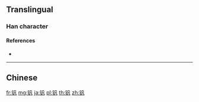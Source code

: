 {{character info/new}}
{{also|釩}}
==Translingual==

===Han character===
{{Han char|rn=167|rad=钅|as=03|sn=8|four=|canj=CHNI,OPHNI,XCHNI|ids=⿰钅凡}}

====References====
* {{Han ref|kx=1328.061|hdz=64173.010|uh=9492|ud=38034}}

----

==Chinese==
{{zh-see|釩}}

[[fr:钒]]
[[mg:钒]]
[[ja:钒]]
[[pl:钒]]
[[th:钒]]
[[zh:钒]]